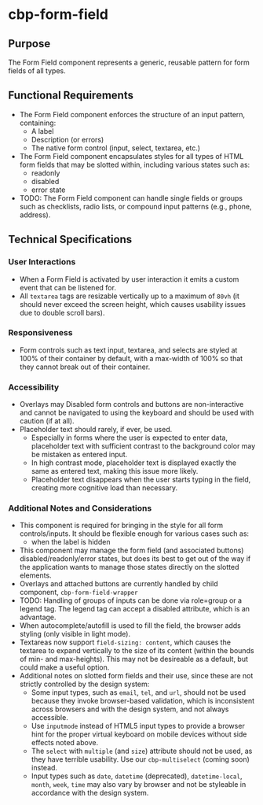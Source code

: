 
<Meta title="Components/Form Fields/Specifications" />

# cbp-form-field

## Purpose

The Form Field component represents a generic, reusable pattern for form fields of all types.

## Functional Requirements

* The Form Field component enforces the structure of an input pattern, containing:
  * A label
  * Description (or errors)
  * The native form control (input, select, textarea, etc.)
* The Form Field component encapsulates styles for all types of HTML form fields that may be slotted within, including various states such as:
  * readonly
  * disabled
  * error state
* TODO: The Form Field component can handle single fields or groups such as checklists, radio lists, or compound input patterns (e.g., phone, address).

## Technical Specifications

### User Interactions

* When a Form Field is activated by user interaction it emits a custom event that can be listened for.
* All `textarea` tags are resizable vertically up to a maximum of `80vh` (it should never exceed the screen height, which causes usability issues due to double scroll bars).

### Responsiveness

* Form controls such as text input, textarea, and selects are styled at 100% of their container by default, with a max-width of 100% so that they cannot break out of their container.

### Accessibility

* Overlays may Disabled form controls and buttons are non-interactive and cannot be navigated to using the keyboard and should be used with caution (if at all).
* Placeholder text should rarely, if ever, be used.
  * Especially in forms where the user is expected to enter data, placeholder text with sufficient contrast to the background color may be mistaken as entered input.
  * In high contrast mode, placeholder text is displayed exactly the same as entered text, making this issue more likely.
  * Placeholder text disappears when the user starts typing in the field, creating more cognitive load than necessary.

### Additional Notes and Considerations

* This component is required for bringing in the style for all form controls/inputs. It should be flexible enough for various cases such as:
  * when the label is hidden
* This component may manage the form field (and associated buttons) disabled/readonly/error states, but does its best to get out of the way if the application wants to manage those states directly on the slotted elements.
* Overlays and attached buttons are currently handled by child component, `cbp-form-field-wrapper`
* TODO: Handling of groups of inputs can be done via role=group or a legend tag. The legend tag can accept a disabled attribute, which is an advantage.
* When autocomplete/autofill is used to fill the field, the browser adds styling (only visible in light mode).
* Textareas now support `field-sizing: content`, which causes the textarea to expand vertically to the size of its content (within the bounds of min- and max-heights). This may not be desireable as a default, but could make a useful option.
* Additional notes on slotted form fields and their use, since these are not strictly controlled by the design system:
  * Some input types, such as `email`, `tel`, and `url`, should not be used because they invoke browser-based validation, which is inconsistent across browsers and with the design system, and not always accessible.
  * Use `inputmode` instead of HTML5 input types to provide a browser hint for the proper virtual keyboard on mobile devices without side effects noted above.
  * The `select` with `multiple` (and `size`) attribute should not be used, as they have terrible usability. Use our `cbp-multiselect` (coming soon) instead.
  * Input types such as `date`, `datetime` (deprecated), `datetime-local`, `month`, `week`, `time` may also vary by browser and not be styleable in accordance with the design system.
